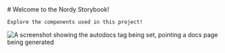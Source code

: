 

<Meta title="Introduction/Welcome" />

<div className="sb-container">
  <div className='sb-section-title'>
    # Welcome to the Nordy Storybook!

    Explore the components used in this project!

  </div>
  <div>
   <img src={NordyHomePage} alt="A screenshot showing the autodocs tag being set, pointing a docs page being generated" />
  </div>
</div>

<style>
  {`
    .sbdocs {
      background-color: #000;
    }

    .sb-section-title {
      margin-bottom: 32px;
      
      > h1, p {
        color: #fff;
      }
    }
  `}
</style>
